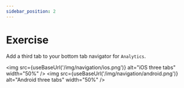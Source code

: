 ```yaml
---
sidebar_position: 2
---
```



# Exercise

Add a third tab to your bottom tab navigator for `Analytics`.

<img
  src={useBaseUrl('/img/navigation/ios.png')}
  alt="iOS three tabs"
  width="50%"
/>
<img
  src={useBaseUrl('/img/navigation/android.png')}
  alt="Android three tabs"
  width="50%"
/>
